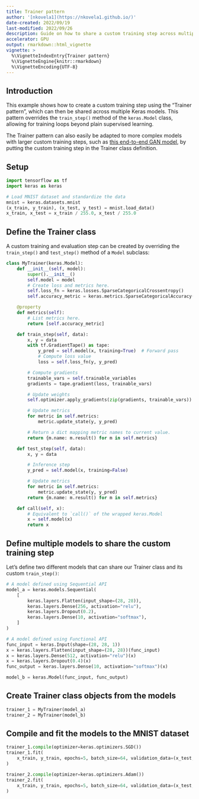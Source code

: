 ```yaml
---
title: Trainer pattern
author: '[nkovela1](https://nkovela1.github.io/)'
date-created: 2022/09/19
last-modified: 2022/09/26
description: Guide on how to share a custom training step across multiple Keras models.
accelerator: GPU
output: rmarkdown::html_vignette
vignette: >
  %\VignetteIndexEntry{Trainer pattern}
  %\VignetteEngine{knitr::rmarkdown}
  %\VignetteEncoding{UTF-8}
---
```


## Introduction

This example shows how to create a custom training step using the "Trainer pattern",
which can then be shared across multiple Keras models. This pattern overrides the
`train_step()` method of the `keras.Model` class, allowing for training loops
beyond plain supervised learning.

The Trainer pattern can also easily be adapted to more complex models with larger
custom training steps, such as
[this end-to-end GAN model](https://keras.io/guides/customizing_what_happens_in_fit/#wrapping-up-an-endtoend-gan-example),
by putting the custom training step in the Trainer class definition.

## Setup

```python
import tensorflow as tf
import keras as keras

# Load MNIST dataset and standardize the data
mnist = keras.datasets.mnist
(x_train, y_train), (x_test, y_test) = mnist.load_data()
x_train, x_test = x_train / 255.0, x_test / 255.0
```

## Define the Trainer class

A custom training and evaluation step can be created by overriding
the `train_step()` and `test_step()` method of a `Model` subclass:

```python
class MyTrainer(keras.Model):
    def __init__(self, model):
        super().__init__()
        self.model = model
        # Create loss and metrics here.
        self.loss_fn = keras.losses.SparseCategoricalCrossentropy()
        self.accuracy_metric = keras.metrics.SparseCategoricalAccuracy()

    @property
    def metrics(self):
        # List metrics here.
        return [self.accuracy_metric]

    def train_step(self, data):
        x, y = data
        with tf.GradientTape() as tape:
            y_pred = self.model(x, training=True)  # Forward pass
            # Compute loss value
            loss = self.loss_fn(y, y_pred)

        # Compute gradients
        trainable_vars = self.trainable_variables
        gradients = tape.gradient(loss, trainable_vars)

        # Update weights
        self.optimizer.apply_gradients(zip(gradients, trainable_vars))

        # Update metrics
        for metric in self.metrics:
            metric.update_state(y, y_pred)

        # Return a dict mapping metric names to current value.
        return {m.name: m.result() for m in self.metrics}

    def test_step(self, data):
        x, y = data

        # Inference step
        y_pred = self.model(x, training=False)

        # Update metrics
        for metric in self.metrics:
            metric.update_state(y, y_pred)
        return {m.name: m.result() for m in self.metrics}

    def call(self, x):
        # Equivalent to `call()` of the wrapped keras.Model
        x = self.model(x)
        return x
```

## Define multiple models to share the custom training step

Let's define two different models that can share our Trainer class and its custom `train_step()`:

```python
# A model defined using Sequential API
model_a = keras.models.Sequential(
    [
        keras.layers.Flatten(input_shape=(28, 28)),
        keras.layers.Dense(256, activation="relu"),
        keras.layers.Dropout(0.2),
        keras.layers.Dense(10, activation="softmax"),
    ]
)

# A model defined using Functional API
func_input = keras.Input(shape=(28, 28, 1))
x = keras.layers.Flatten(input_shape=(28, 28))(func_input)
x = keras.layers.Dense(512, activation="relu")(x)
x = keras.layers.Dropout(0.4)(x)
func_output = keras.layers.Dense(10, activation="softmax")(x)

model_b = keras.Model(func_input, func_output)
```

## Create Trainer class objects from the models

```python
trainer_1 = MyTrainer(model_a)
trainer_2 = MyTrainer(model_b)
```

## Compile and fit the models to the MNIST dataset

```python
trainer_1.compile(optimizer=keras.optimizers.SGD())
trainer_1.fit(
    x_train, y_train, epochs=5, batch_size=64, validation_data=(x_test, y_test)
)

trainer_2.compile(optimizer=keras.optimizers.Adam())
trainer_2.fit(
    x_train, y_train, epochs=5, batch_size=64, validation_data=(x_test, y_test)
)
```
